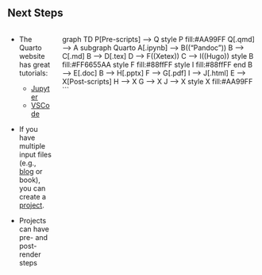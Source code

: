 ## Next Steps

:::: {.columns}
::: {.column}
- The Quarto website has great tutorials:
    - [Jupyter](https://quarto.org/docs/get-started/hello/jupyter.html)
    - [VSCode](https://quarto.org/docs/get-started/hello/vscode.html)

- If you have multiple input files (e.g., [blog](https://www.meyerperin.com) or book), you can create a [project](https://quarto.org/docs/projects/quarto-projects.html).

- Projects can have pre- and post-render steps
:::
::: {.column}
graph TD
    P[Pre-scripts] --> Q
    style P fill:#AA99FF
    Q[.qmd] --> A
    subgraph Quarto
        A[.ipynb] --> B(("Pandoc"))
        B --> C[.md]
        B --> D[.tex] 
        D --> F((Xetex))
        C --> I((Hugo))
        style B fill:#FF6655AA
        style F fill:#88ffFF
        style I fill:#88ffFF
    end
        B ----> E[.doc]
        B ----> H[.pptx]
        F --> G[.pdf]
        I --> J[.html]
    E --> X[Post-scripts]
    H --> X
    G --> X
    J --> X
    style X fill:#AA99FF
```
:::
::::